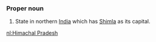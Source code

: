 ===Proper noun===
#State in northern [[India]] which has [[Shimla]] as its capital.

[[nl:Himachal Pradesh]]